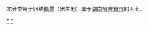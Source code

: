 {{Catnav|頁面分類|各種主題的頁面分類|依中国各省来作的分类|各地中国人|湖南人|湘西人}}
{{Catnav|頁面分類|人物|各國人物|中国人|各地中国人|湖南人|湘西人}}

本分类用于归纳[[籍贯|籍贯]]（出生地）属于[[湖南省|湖南省]][[吉首市|吉首市]]的人士。

[[Category:湘西人|*]]
[[Category:吉首|*]]